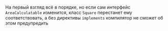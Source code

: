 На первый взгляд всё в порядке, но если сам интерфейс `AreaCalculatable` изменится, класс `Square` перестанет ему соответствовать, а без директивы `implements` компилятор не сможет об этом предупредить
